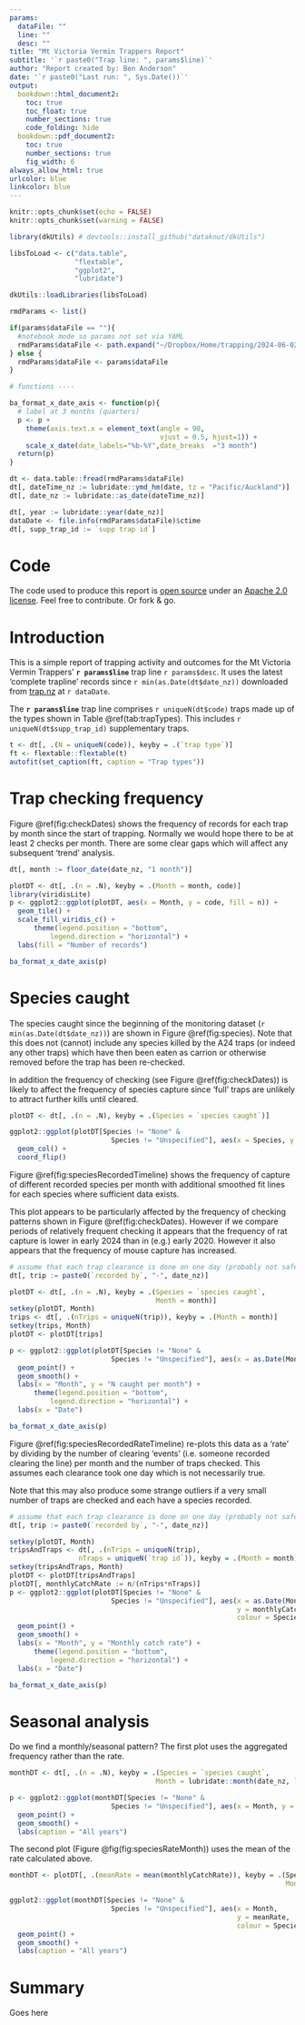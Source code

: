 ```yaml
---
params:
  dataFile: ""
  line: ""
  desc: ""
title: "Mt Victoria Vermin Trappers Report"
subtitle: '`r paste0("Trap line: ", params$line)`'
author: "Report created by: Ben Anderson"
date: '`r paste0("Last run: ", Sys.Date())`'
output: 
  bookdown::html_document2:
    toc: true
    toc_float: true
    number_sections: true
    code_folding: hide
  bookdown::pdf_document2:
    toc: true
    number_sections: true
    fig_width: 6
always_allow_html: true
urlcolor: blue
linkcolor: blue
---
```


```r
knitr::opts_chunk$set(echo = FALSE)
knitr::opts_chunk$set(warning = FALSE)

library(dkUtils) # devtools::install_github("dataknut/dkUtils")

libsToLoad <- c("data.table",
                "flextable",
                "ggplot2",
                "lubridate")

dkUtils::loadLibraries(libsToLoad)

rmdParams <- list()

if(params$dataFile == ""){
  #notebook mode so params not set via YAML
  rmdParams$dataFile <- path.expand("~/Dropbox/Home/trapping/2024-06-02-telford.csv") # not open data
} else {
  rmdParams$dataFile <- params$dataFile
}

# functions ----

ba_format_x_date_axis <- function(p){
  # label at 3 months (quarters)
  p <- p +
    theme(axis.text.x = element_text(angle = 90, 
                                     vjust = 0.5, hjust=1)) +
    scale_x_date(date_labels="%b-%Y",date_breaks  ="3 month")
  return(p)
}

```

```r

dt <- data.table::fread(rmdParams$dataFile)
dt[, dateTime_nz := lubridate::ymd_hm(date, tz = "Pacific/Auckland")]
dt[, date_nz := lubridate::as_date(dateTime_nz)]

dt[, year := lubridate::year(date_nz)]
dataDate <- file.info(rmdParams$dataFile)$ctime
dt[, supp_trap_id := `supp trap id`]
```

# Code

The code used to produce this report is [open source](https://github.com/dataknut/trap.nz) under an [Apache 2.0 license](https://github.com/dataknut/trap.nz?tab=Apache-2.0-1-ov-file#readme). Feel free to contribute. Or fork & go.

\newpage

# Introduction
This is a simple report of trapping activity and outcomes for the Mt Victoria Vermin Trappers' **`r params$line`** trap line `r params$desc`. It uses the latest 'complete trapline' records since `r min(as.Date(dt$date_nz))` downloaded from [trap.nz](https://trap.nz/view/manage-trap-records?field_trap_trap_line_target_id_entityreference_filter%5B%5D=190278&field_trap_record_date_value%5Bmin%5D%5Bdate%5D=&field_trap_record_date_value%5Bmax%5D%5Bdate%5D=&field_trap_record_bait_type_tid_entityreference_filter_op=in&field_trap_record_recorded_by_value=&field_tags_tid%5Btextfield%5D=&field_tags_tid%5Bvalue_field%5D=&title=&items_per_page=25) at `r dataDate`.

The **`r params$line`** trap line comprises `r uniqueN(dt$code)` traps made up of the types shown in Table \@ref(tab:trapTypes). This includes `r uniqueN(dt$supp_trap_id)` supplementary traps.

```r

t <- dt[, .(N = uniqueN(code)), keyby = .(`trap type`)]
ft <- flextable::flextable(t)
autofit(set_caption(ft, caption = "Trap types"))

```


# Trap checking frequency

Figure \@ref(fig:checkDates) shows the frequency of records for each trap by month since the start of trapping. Normally we would hope there to be at least 2 checks per month. There are some clear gaps which will affect any subsequent 'trend' analysis.

```r

dt[, month := floor_date(date_nz, "1 month")]

plotDT <- dt[, .(n = .N), keyby = .(Month = month, code)]
library(viridisLite)
p <- ggplot2::ggplot(plotDT, aes(x = Month, y = code, fill = n)) +
  geom_tile() +
  scale_fill_viridis_c() +
      theme(legend.position = "bottom",
          legend.direction = "horizontal") +
  labs(fill = "Number of records")

ba_format_x_date_axis(p)
```


# Species caught

The species caught since the beginning of the monitoring dataset (`r min(as.Date(dt$date_nz))`) are shown in Figure \@ref(fig:species). Note that this does not (cannot) include any species killed by the A24 traps (or indeed any other traps) which have then been eaten as carrion or otherwise removed before the trap has been re-checked.

In addition the frequency of checking (see Figure \@ref(fig:checkDates)) is likely to affect the frequency of species capture since 'full' traps are unlikely to attract further kills until cleared.

```r

plotDT <- dt[, .(n = .N), keyby = .(Species = `species caught`)]

ggplot2::ggplot(plotDT[Species != "None" &
                         Species != "Unspecified"], aes(x = Species, y = n)) +
  geom_col() +
  coord_flip()

```

Figure \@ref(fig:speciesRecordedTimeline) shows the frequency of capture of different recorded species per month with additional smoothed fit lines for each species where sufficient data exists. 

This plot appears to be particularly affected by the frequency of checking patterns shown in Figure \@ref(fig:checkDates). However if we compare periods of relatively frequent checking it appears that the frequency of rat capture is lower in early 2024 than in (e.g.) early 2020. However it also appears that the frequency of mouse capture has increased.

```r
# assume that each trap clearance is done on one day (probably not safe)
dt[, trip := paste0(`recorded by`, "-", date_nz)]

plotDT <- dt[, .(n = .N), keyby = .(Species = `species caught`,
                                    Month = month)]
setkey(plotDT, Month)
trips <- dt[, .(nTrips = uniqueN(trip)), keyby = .(Month = month)]
setkey(trips, Month)
plotDT <- plotDT[trips]

p <- ggplot2::ggplot(plotDT[Species != "None" &
                         Species != "Unspecified"], aes(x = as.Date(Month), y = n, colour = Species)) +
  geom_point() +
  geom_smooth() +
  labs(x = "Month", y = "N caught per month") +
      theme(legend.position = "bottom",
          legend.direction = "horizontal") +
  labs(x = "Date")

ba_format_x_date_axis(p)

```


Figure \@ref(fig:speciesRecordedRateTimeline) re-plots this data as a 'rate' by dividing by the number of clearing 'events' (i.e. someone recorded clearing the line) per month and the number of traps checked. This assumes each clearance took one day which is not necessarily true.

Note that this may also produce some strange outliers if a very small number of traps are checked and each have a species recorded.

```r
# assume that each trap clearance is done on one day (probably not safe)
dt[, trip := paste0(`recorded by`, "-", date_nz)]

setkey(plotDT, Month)
tripsAndTraps <- dt[, .(nTrips = uniqueN(trip),
                 nTraps = uniqueN(`trap id`)), keyby = .(Month = month)]
setkey(tripsAndTraps, Month)
plotDT <- plotDT[tripsAndTraps]
plotDT[, monthlyCatchRate := n/(nTrips*nTraps)]
p <- ggplot2::ggplot(plotDT[Species != "None" &
                         Species != "Unspecified"], aes(x = as.Date(Month), 
                                                        y = monthlyCatchRate, 
                                                        colour = Species)) +
  geom_point() +
  geom_smooth() +
  labs(x = "Month", y = "Monthly catch rate") +
      theme(legend.position = "bottom",
          legend.direction = "horizontal") +
  labs(x = "Date")

ba_format_x_date_axis(p)
```


# Seasonal analysis

Do we find a monthly/seasonal pattern? The first plot uses the aggregated frequency rather than the rate.

```r
monthDT <- dt[, .(n = .N), keyby = .(Species = `species caught`,
                                    Month = lubridate::month(date_nz, label = TRUE))]

p <- ggplot2::ggplot(monthDT[Species != "None" &
                         Species != "Unspecified"], aes(x = Month, y = n, colour = Species, group = Species)) +
  geom_point() +
  geom_smooth() +
  labs(caption = "All years")

```

The second plot (Figure \@fig(fig:speciesRateMonth)) uses the mean of the rate calculated above.

```r
monthDT <- plotDT[, .(meanRate = mean(monthlyCatchRate)), keyby = .(Species,
                                                                    Month = lubridate::month(Month, label = TRUE))]

ggplot2::ggplot(monthDT[Species != "None" &
                         Species != "Unspecified"], aes(x = Month, 
                                                        y = meanRate, 
                                                        colour = Species, group = Species)) +
  geom_point() +
  geom_smooth() +
  labs(caption = "All years")

```

# Summary

Goes here

